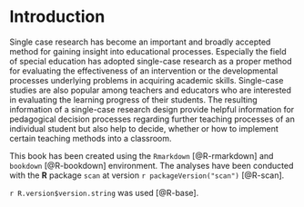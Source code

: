 
# Introduction

Single case research has become an important and broadly accepted method for gaining insight into educational processes. Especially the field of special education has adopted single-case research as a proper method for evaluating the effectiveness of an intervention or the developmental processes underlying problems in acquiring academic skills. Single-case studies are also popular among teachers and educators who are interested in evaluating the learning progress of their students. The resulting information of a single-case research design provide helpful information for pedagogical decision processes regarding further teaching processes of an individual student but also help to decide, whether or how to implement certain teaching methods into a classroom.

This book has been created using the `Rmarkdown` [@R-rmarkdown] and `bookdown` [@R-bookdown] environment.
The analyses have been conducted with the **R** package `scan` at version `r packageVersion("scan")` [@R-scan].

`r R.version$version.string` was used [@R-base].




